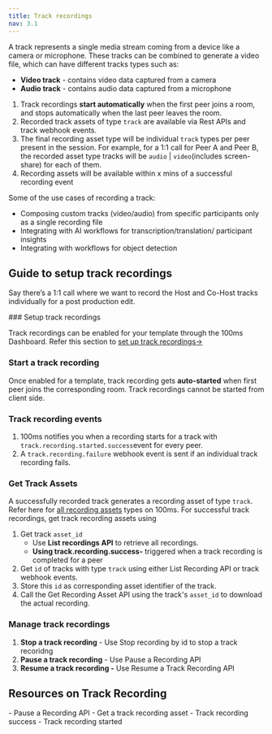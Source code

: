 ```yaml
---
title: Track recordings
nav: 3.1
---
```


A track represents a single media stream coming from a device like a camera or microphone. These tracks can be combined to generate a video file, which can have different tracks types such as:

- **Video track** - contains video data captured from a camera
- **Audio track** - contains audio data captured from a microphone

<FlexContainer>
<Callout title="Track Recording Basics">

1. Track recordings **start automatically** when the first peer joins a room, and stops automatically when the last peer leaves the room.
2. Recorded track assets of type `track` are available via Rest APIs and track webhook events.
3. The final recording asset type will be individual `track` types  per peer present in the session. For example, for a 1:1 call for Peer A and Peer B, the recorded asset type tracks will be `audio` | `video`(includes screen-share) for each of them.
4. Recording assets will be available within x mins of a successful recording event
</Callout>
</FlexContainer>

Some of the use cases of recording a track:
- Composing custom tracks (video/audio) from specific participants only as a single recording file
- Integrating with AI workflows for transcription/translation/ participant insights
- Integrating with workflows for object detection

## Guide to setup track recordings

Say there’s a 1:1 call where we want to record the Host and Co-Host tracks individually for a post production edit.


<StepsContainer id="track-recording-setup">
### Setup track recordings

Track recordings can be enabled for your template through the 100ms Dashboard. Refer this section to [set up track recordings→](/get-started/v2/get-started/features/recordings/set-up-recording)

### Start a track recording

Once enabled for a template, track recording gets **auto-started** when first peer joins the corresponding room. Track recordings cannot be started from client side.

### Track recording events

1. 100ms notifies you when a recording starts for a track with `track.recording.started.success`event for every peer. 
2. A `track.recording.failure` webhook event is sent if an individual track recording fails.

### Get Track Assets
A successfully recorded track generates a recording asset of type `track`. Refer here for [all recording assets](/get-started/v2/get-started/features/recordings/recording-assets/recording-asset-types) types on 100ms. For successful track recordings, get track recording assets using

1. Get track `asset_id`
	- Use **List recordings API** to retrieve all recordings.
	- **Using track.recording.success-** triggered when a track recording is completed for a peer
2. Get `id` of tracks with type `track` using either List Recording API or track webhook events.
3. Store this `id` as corresponding asset identifier of the track.
4. Call the Get Recording Asset API using the track's `asset_id` to download the actual recording.

### Manage track recordings

1. **Stop a track recording** - Use Stop recording by id to stop a track recoridng
2. **Pause a track recording** - Use Pause a Recording API
3. **Resume a track recording -** Use Resume a Track Recording API

</StepsContainer>

## Resources on Track Recording 

<FlexContainer>

<Callout title="Track Recordings APIs">
- Pause a Recording API
- Get a track recording asset
</Callout>

<Callout title="Get recording updates via webhooks">
- Track recording success
- Track recording started
</Callout>

</FlexContainer>

